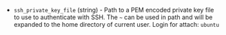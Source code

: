 <!-- Code generated from the comments of the Config struct in post-processor/yandex-export/post-processor.go; DO NOT EDIT MANUALLY -->

- `ssh_private_key_file` (string) - Path to a PEM encoded private key file to use to authenticate with SSH.
  The `~` can be used in path and will be expanded to the home directory
  of current user. Login for attach: `ubuntu`
